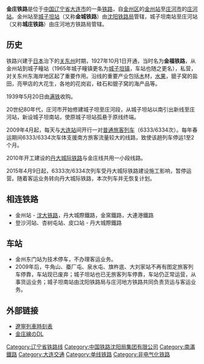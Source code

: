 {{Infobox rail system-route
|box_width=
|rail_name=金庄铁路
|other_name=
|banner_color=
|image=
|imagesize=
|caption=
|system_map=
|mapimage_width=
|map_bgcolor=
|code_name=
|locale={{PRC}}
|service_type=客货两用
|network=
|begin_operation=1927年10月
|end_operation=
|operation_note=
|system_length=
|length_in_operation= 152km
|total_length=
|line_title=
|lines=1（单線鐵路）
|stations=
|route_title=
|main_route=
|secondary_route=
|branch_route=
|standard=
|main_stations=[[金州站|金州站]]、[[城子坦南站|城子坦南站]]、[[庄河站|庄河站]]
|ridership=
|fleet_size=
|max_speed=
|track_gauge=1435毫米（[[标准轨|标准轨]]）
|min_radius=
|max_grade=
|block_signal=
|electrified=否
|engine=
|depot=
|operator=[[沈阳铁路局|沈阳铁路局]]、庄河地方铁路局
|route_map={{bs-map|inline=1|map=
CONTg~~ ~~ ~~ ~~{{RoutemapRoute|Licon=u|[[沈大铁路|沈大铁路]]往[[大连站|大连]]方向}}
BHF~~0~~[[金州站|金州站]]
\ABZgl\CONTfq~~ ~~ ~~ ~~{{RoutemapRoute|Licon=r|[[哈大铁路|哈大铁路]]往[[哈尔滨站|哈尔滨]]方向}}
STR~~ ~~ ~~ ~~{{RoutemapRoute|Licon=r|[[沈大铁路|沈大铁路]]往[[沈阳北站|沈阳北]]方向}}
HST~~3~~[[金州东门站|金州东门站]]
eHST~~11~~[[牛角山站|牛角山站]]
HST~~18~~[[广宁寺南站|广宁寺南站]]
eHST~~26~~[[蚕厂屯站|蚕厂屯站]]
HST~~32~~[[亮甲店站|亮甲店站]]
HST~~45~~[[登沙河站|登沙河站]]
eHST~~51~~[[旗杵底站|旗杵底站]]
HST~~56~~[[杏树屯站|杏树屯站]]
eHST~~63~~[[大刘家站|大刘家站]]
HST~~84~~[[皮口南站|皮口南站]]
HST~~92~~[[夹心子站|夹心子站]]
\HST\~~102~~[[城子坦南站|城子坦南站]]
STR+l\ABZgr\
KBSTe\STR\~~ ~~[[城子坦站|城子坦站]]
HST~~117~~[[明阳站|明阳站]]
HST~~132~~[[高阳镇站|高阳镇站]]
HST~~137~~[[大郑站|大郑站]]
HST~~152~~[[庄河站|庄河站]]
ENDEe
}}
}}
'''金庄铁路'''是位于[[中国|中国]][[辽宁省|辽宁省]][[大连市|大连市]]的一条[[铁路|铁路]]，自[[金州区|金州区]]的[[金州站|金州站]]至[[庄河市|庄河市]]的[[庄河站|庄河站]]。金州站至[[城子坦站|城子坦站]]（又称'''金城铁路'''）由[[沈阳铁路局|沈阳铁路局]]管辖，城子坦南站至庄河站（又称'''城庄铁路'''）由庄河地方铁路局管辖。

== 历史 ==
铁路兴建于[[日本|日本]]治下的[[关东州|关东州]]时期，1927年10月1日开通，当时名为'''金福铁路'''，从金州站到城子疃站（1965年城子疃镇更名为[[城子坦镇|城子坦镇]]，车站也随之更名），私营，对关东州东海岸地区起了重要作用。沿线的重要产业包括[[木|木]]材，[[水果|水果]]，貔子窝的盐田，亮甲店的大花生，各地的花岗岩，硅石和貔子窝的海产品等。

1939年5月20日由[[南滿洲鐵道|满铁]]收购。

20世纪80年代，庄河市开始修建城子坦至庄河段，从城子坦站以南引出新线至庄河站，新设城子坦南站，使原城子坦站孤悬于原线终端。

2009年4月起，每天与[[大连站|大连站]]间开行一对[[中国铁路列车车次#普通旅客快车（普快）|普通旅客列车]]（6333/6334次）。每年春运期间6333/6334次车体支援南方旅客流量较大的线路，致使该趟列车停运1至2个月。

2010年开工建设的[[丹大城际铁路|丹大城际铁路]]与金庄线共用一小段线路。

2015年4月9日起，6333次/6334次列车受丹大城际铁路建设施工影响，暂停运营。随着客运业务转向丹大城际铁路，本次列车并无恢复计划。

== 相连铁路 ==
*金州站 - [[沈大铁路|沈大铁路]]，丹大城際鐵路，金窯鐵路，大連港鐵路
*登沙河站、杏树屯站、皮口站 - 丹大城際鐵路

== 车站 ==
* 金州东门站为技术停车，不办理客运业务。
* 2009年后，牛角山、蚕厂屯、泉水屯、旗杵底、大刘家站不再有图定旅客列车停靠，车站现已废弃；城子坦站也已无旅客列车停靠，车站仍正常运营，从事货运业务；城子坦南站由沈阳铁路局与庄河地方铁路共同负责货运与客运业务。

== 外部链接 ==
*[https://web.archive.org/web/20081014081716/http://www.ipiao.com.cn/ticket/sheng/17_1.htm 遼寧列車時刻表]
*[https://web.archive.org/web/20110908004624/http://www012.upp.so-net.ne.jp/kidalian/jiaotong/jiao.htm 金庄線のDL]

{{金庄铁路}}
{{中国铁路}}
[[Category:辽宁省铁路线|Category:辽宁省铁路线]]
[[Category:中国铁路沈阳局集团有限公司|Category:中国铁路沈阳局集团有限公司]]
[[Category:南滿鐵路|Category:南滿鐵路]]
[[Category:大连交通|Category:大连交通]]
[[Category:单线铁路|Category:单线铁路]]
[[Category:非电气化铁路|Category:非电气化铁路]]